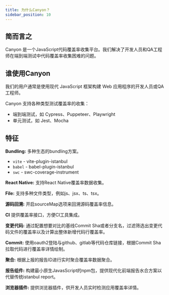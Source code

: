 ```yaml
---
title: 为什么Canyon？
sidebar_position: 10
---
```


## 简而言之

Canyon 是一个JavaScript代码覆盖率收集平台。我们解决了开发人员和QA工程师在端到端测试中代码覆盖率收集困难的问题。

## 谁使用Canyon

我们的用户通常是使用现代 JavaScript 框架构建 Web 应用程序的开发人员或QA工程师。

Canyon 支持各种类型测试覆盖率的收集：

- 端到端测试，如 Cypress、Puppeteer、Playwright
- 单元测试，如 Jest、Mocha

## 特征

**Bundling:** 多种生态的bundling方案。

- `vite` - vite-plugin-istanbul
- `babel` - babel-plugin-istanbul
- `swc` - swc-coverage-instrument

**React Native:** 支持React Native覆盖率数据收集。

**File:** 支持多种文件类型，例如js、jsx、ts、tsx。

**源码回溯:** 开启sourceMap选项来回溯源码覆盖率信息。

**CI** 提供覆盖率接口，方便CI工具集成。

**变更代码:** 通过配置想要对比的基线Commit Sha或者分支名，过滤筛选出变更代码文件的覆盖率以及计算出整体新增代码行覆盖率。

**Commit:** 使用oauth2登陆与github、gitlab等代码仓库链接，根据Commit Sha拉取代码进行覆盖率详情绘制。

**聚合:** 根据上报的报告ID进行实时聚合覆盖率数据聚合。

**报告组件:** 构建最小原生JavasScript的npm包，提供现代化前端报告水合方案以代替传统istanbul report。

**浏览器插件:** 提供浏览器插件，供开发人员实时检测应用覆盖率详情。
